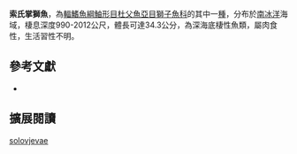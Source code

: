 {{Speciesbox
| name = 索氏掌獅魚
| image = 
| image_width = 250px
| image_caption = 
| status = NE
| status_system = IUCN3.1 
| genus = Volodichthys
| species = solovjevae
| authority = [[Balushkin|Balushkin]], 2012
| synonyms = 
}}
'''索氏掌獅魚'''，為[[輻鰭魚綱|輻鰭魚綱]][[鮋形目|鮋形目]][[杜父魚亞目|杜父魚亞目]][[獅子魚科|獅子魚科]]的其中一[[種|種]]，分布於[[南冰洋|南冰洋]]海域，棲息深度990-2012公尺，體長可達34.3公分，為深海底棲性魚類，屬肉食性，生活習性不明。

== 參考文獻 ==
*{{FishBase_species|genus=Volodichthys|species=solovjevae |year=2014|month=5}}

== 擴展閱讀 ==
{{refbegin}}
{{wikispecies-inline|Volodichthys solovjevae |索氏掌獅魚}}
{{refend}}
{{Taxonbar|from=Q5525745}}

[[Category:掌獅魚屬|solovjevae]]


{{鮋形目小作品}}